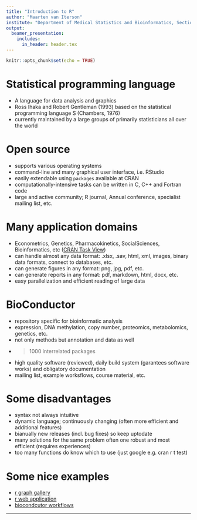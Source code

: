 ```yaml
---
title: "Introduction to R"
author: "Maarten van Iterson"
institute: "Department of Medical Statistics and Bioinformatics, Section Moleculair Epidemiology, Leiden University Medical Center"
output: 
  beamer_presentation:
    includes:
      in_header: header.tex
---
```


```r
knitr::opts_chunk$set(echo = TRUE)
```

# Statistical programming language

- A language for data analysis and graphics
- Ross Ihaka and Robert Gentleman (1993) based on the statistical programming language S (Chambers, 1976)
- currently maintained by a large groups of primarily statisticians all over the world

# Open source

- supports various operating systems 
- command-line and many graphical user interface, i.e. RStudio
- easily extendable using `packages` available at CRAN
- computationally-intensive tasks can be written in C, C++ and Fortran code
- large and active community; R journal, Annual conference, specialist mailing list, etc.

# Many application domains

- Econometrics, Genetics, Pharmacokinetics, SocialSciences, Bioinformatics, etc ([CRAN Task View](https://cran.r-project.org/web/views/))
- can handle almost any data format: .xlsx, .sav, html, xml, images, binary data formats, connect to databases, etc.
- can generate figures in any format: png, jpg, pdf, etc.
- can generate reports in any format: pdf, markdown, html, docx, etc.
- easy parallelization and efficient reading of large data

# BioConductor

- repository specific for bioinformatic analysis 
- expression, DNA methylation, copy number, proteomics, metabolomics, genetics, etc.
- not only methods but annotation and data as well
- >1000 interrelated packages
- high quality software (reviewed), daily build system (garantees software works) and obligatory documentation
- mailing list, example worksflows, course material, etc. 

# Some disadvantages

- syntax not always intuitive
- dynamic language; continuously changing (often more efficient and additional features)
- bianually new releases (incl. bug fixes) so keep uptodate
- many solutions for the same problem often one robust and most efficient (requires experiences)
- too many functions do know which to use (just google e.g. cran r t test)

# Some nice examples

- [r graph gallery](http://www.r-graph-gallery.com/)
- [r web application](https://shiny.rstudio.com/gallery/)
- [biocondcutor workflows](https://www.bioconductor.org/help/workflows)

---
